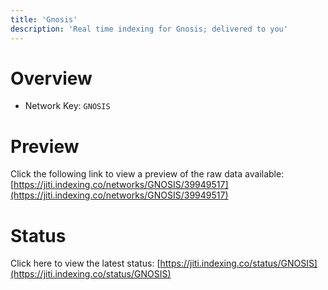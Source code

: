 ```yaml
---
title: 'Gnosis'
description: 'Real time indexing for Gnosis; delivered to you'
---
```


# Overview
- Network Key: `GNOSIS`

# Preview
Click the following link to view a preview of the raw data available: [https://jiti.indexing.co/networks/GNOSIS/39949517](https://jiti.indexing.co/networks/GNOSIS/39949517)

# Status
Click here to view the latest status: [https://jiti.indexing.co/status/GNOSIS](https://jiti.indexing.co/status/GNOSIS)
